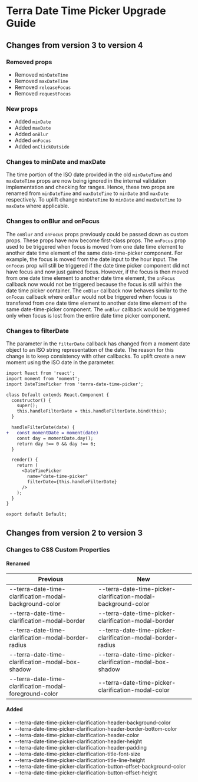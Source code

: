 
<Badge />

# Terra Date Time Picker Upgrade Guide

## Changes from version 3 to version 4

### Removed props
* Removed `minDateTime`
* Removed `maxDateTime`
* Removed `releaseFocus`
* Removed `requestFocus`

### New props
* Added `minDate`
* Added `maxDate`
* Added `onBlur`
* Added `onFocus`
* Added `onClickOutside`

### Changes to minDate and maxDate
The time portion of the ISO date provided in the old `minDateTime` and `maxDateTime` props are now being ignored in the internal validation implementation and checking for ranges. Hence, these two props are renamed from `minDateTime` and `maxDateTime` to `minDate` and `maxDate` respectively. To uplift change `minDateTime` to `minDate` and `maxDateTime` to `maxDate` where applicable.

### Changes to onBlur and onFocus

The `onBlur` and `onFocus` props previously could be passed down as custom props. These props have now become first-class props. The `onFocus` prop used to be triggered when focus is moved from one date time element to another date time element of the same date-time-picker component. For example, the focus is moved from the date input to the hour input.  The `onFocus` prop will still be triggered if the date time picker component did not have focus and now just gained focus. However, if the focus is then moved from one date time element to another date time element, the `onFocus` callback now would not be triggered because the focus is still within the date time picker container. The `onBlur` callback now behaves similar to the `onFocus` callback where `onBlur` would not be triggered when focus is transfered from one date time element to another date time element of the same date-time-picker component. The `onBlur` callback would be triggered only when focus is lost from the entire date time picker component.

### Changes to filterDate
The parameter in the `filterDate` callback has changed from a moment date object to an ISO string representation of the date. The reason for this change is to keep consistency with other callbacks. To uplift create a new moment using the iSO date in the parameter.

```diff
import React from 'react';
import moment from 'moment';
import DateTimePicker from 'terra-date-time-picker';

class Default extends React.Component {
  constructor() {
    super();
    this.handleFilterDate = this.handleFilterDate.bind(this);
  }

  handleFilterDate(date) {
+   const momentDate = moment(date)
    const day = momentDate.day();
    return day !== 0 && day !== 6;
  }

  render() {
    return (
      <DateTimePicker
        name="date-time-picker"
        filterDate={this.handleFilterDate}
      />
    );
  }
}

export default Default;
```

## Changes from version 2 to version 3

### Changes to CSS Custom Properties

#### Renamed
| Previous | New |
|-|-|
| --terra-date-time-clarification-modal-background-color | --terra-date-time-picker-clarification-modal-background-color |
| --terra-date-time-clarification-modal-border | --terra-date-time-picker-clarification-modal-border |
| --terra-date-time-clarification-modal-border-radius | --terra-date-time-picker-clarification-modal-border-radius |
| --terra-date-time-clarification-modal-box-shadow | --terra-date-time-picker-clarification-modal-box-shadow |
| --terra-date-time-clarification-modal-foreground-color | --terra-date-time-picker-clarification-modal-color |

#### Added
* --terra-date-time-picker-clarification-header-background-color
* --terra-date-time-picker-clarification-header-border-bottom-color
* --terra-date-time-picker-clarification-header-color
* --terra-date-time-picker-clarification-header-height
* --terra-date-time-picker-clarification-header-padding
* --terra-date-time-picker-clarification-title-font-size
* --terra-date-time-picker-clarification-title-line-height
* --terra-date-time-picker-clarification-button-offset-background-color
* --terra-date-time-picker-clarification-button-offset-height
